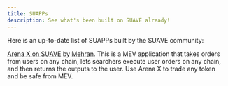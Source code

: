 ```yaml
---
title: SUAPPs
description: See what's been built on SUAVE already!
---
```



Here is an up-to-date list of SUAPPs built by the SUAVE community:

<List>

[Arena X on SUAVE](https://github.com/mehranhydary/arena-suave) by [Mehran](https://twitter.com/mehranhydary/status/1727849740333703310). This is a MEV application that takes orders from users on any chain, lets searchers execute user orders on any chain, and then returns the outputs to the user. Use Arena X to trade any token and be safe from MEV.

</List>